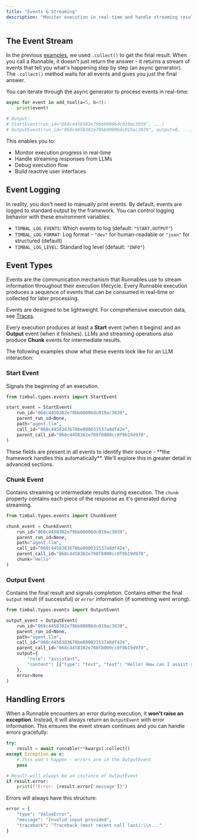 ```yaml
---
title: "Events & Streaming"
description: "Monitor execution in real-time and handle streaming results"
---
```


## The Event Stream

In the previous [examples](./runnables.mdx#parameter-handling-and-basic-execution), we used `.collect()` to get the final result. When you call a Runnable, it doesn't just return the answer - it returns a stream of events that tell you what's happening step by step (an async generator). The `.collect()` method waits for all events and gives you just the final answer.

You can iterate through the async generator to process events in real-time:

```python
async for event in add_tool(a=5, b=3):
    print(event)

# Output:
# StartEvent(run_id="068c4458382e79bb80006dc019ac3039", ...)
# OutputEvent(run_id="068c4458382e79bb80006dc019ac3039", output=8, ...)
```

This enables you to:
- Monitor execution progress in real-time
- Handle streaming responses from LLMs
- Debug execution flow
- Build reactive user interfaces

## Event Logging

In reality, you don't need to manually print events. By default, events are logged to standard output by the framework. You can control logging behavior with these environment variables:

- `TIMBAL_LOG_EVENTS`: Which events to log (default: `"START,OUTPUT"`)
- `TIMBAL_LOG_FORMAT`: Log format - `"dev"` for human-readable or `"json"` for structured (default)
- `TIMBAL_LOG_LEVEL`: Standard log level (default: `"INFO"`)

## Event Types

Events are the communication mechanism that Runnables use to stream information throughout their execution lifecycle. Every Runnable execution produces a sequence of events that can be consumed in real-time or collected for later processing. 

Events are designed to be lightweight. For comprehensive execution data, see [Traces](./tracing.mdx).

Every execution produces at least a **Start** event (when it begins) and an **Output** event (when it finishes). LLMs and streaming operations also produce **Chunk** events for intermediate results.

The following examples show what these events look like for an LLM interaction:

### Start Event

Signals the beginning of an execution. 

```python
from timbal.types.events import StartEvent

start_event = StartEvent(
    run_id="068c4458382e79bb80006dc019ac3039",
    parent_run_id=None, 
    path="agent.llm",
    call_id="068c4458383678be800031537a8df42e",
    parent_call_id="068c4458382e708f8000cc0f9b19d970",
)
```

<Note>
These fields are present in all events to identify their source - **the framework handles this automatically**. We'll explore this in greater detail in advanced sections.
</Note>

### Chunk Event

Contains streaming or intermediate results during execution. The `chunk` property contains each piece of the response as it's generated during streaming.

```python
from timbal.types.events import ChunkEvent

chunk_event = ChunkEvent(
    run_id="068c4458382e79bb80006dc019ac3039",
    parent_run_id=None,
    path="agent.llm", 
    call_id="068c4458383678be800031537a8df42e",
    parent_call_id="068c4458382e708f8000cc0f9b19d970",
    chunk="Hello"
)
```

### Output Event

Contains the final result and signals completion. Contains either the final `output` result (if successful) or `error` information (if something went wrong).

```python
from timbal.types.events import OutputEvent

output_event = OutputEvent(
    run_id="068c4458382e79bb80006dc019ac3039",
    parent_run_id=None,
    path="agent.llm",
    call_id="068c4458383678be800031537a8df42e",
    parent_call_id="068c4458382e708f8000cc0f9b19d970",
    output={
        "role": "assistant",
        "content": [{"type": "text", "text": "Hello! How can I assist you today?"}]
    },
    error=None
)
```

## Handling Errors

When a Runnable encounters an error during execution, it **won't raise an exception**. Instead, it will always return an `OutputEvent` with error information. This ensures the event stream continues and you can handle errors gracefully:

```python
try:
    result = await runnable(**kwargs).collect()
except Exception as e:
    # This won't happen - errors are in the OutputEvent
    pass

# Result will always be an instance of OutputEvent
if result.error:
    print(f"Error: {result.error['message']}")
```

Errors will always have this structure:

```python
error = {
    "type": "ValueError",
    "message": "Invalid input provided",
    "traceback": "Traceback (most recent call last):\\n..."
}
```
